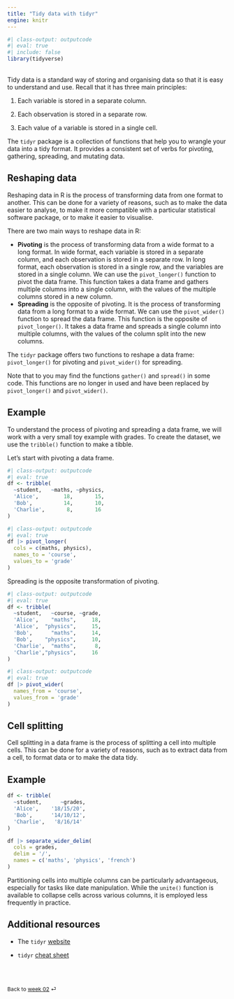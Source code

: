 ```yaml
---
title: "Tidy data with tidyr"
engine: knitr
---
```


```r
#| class-output: outputcode
#| eval: true
#| include: false
library(tidyverse)
```

<br>
Tidy data is a standard way of storing and organising data so that it is easy to understand and use. Recall that it has three main principles:

1. Each variable is stored in a separate column.

2. Each observation is stored in a separate row.

3. Each value of a variable is stored in a single cell.

The `tidyr` package is a collection of functions that help you to wrangle your data into a tidy format. It provides a consistent set of verbs for pivoting, gathering, spreading, and mutating data.

## Reshaping data

Reshaping data in R is the process of transforming data from one format to another. This can be done for a variety of reasons, such as to make the data easier to analyse, to make it more compatible with a particular statistical software package, or to make it easier to visualise.

There are two main ways to reshape data in R:

- **Pivoting** is the process of transforming data from a wide format to a long format. In wide format, each variable is stored in a separate column, and each observation is stored in a separate row. In long format, each observation is stored in a single row, and the variables are stored in a single column. We can use the `pivot_longer()` function to pivot the data frame. This function takes a data frame and gathers multiple columns into a single column, with the values of the multiple columns stored in a new column.
- **Spreading** is the opposite of pivoting. It is the process of transforming data from a long format to a wide format. We can use the `pivot_wider()` function to spread the data frame. This function is the opposite of `pivot_longer()`. It takes a data frame and spreads a single column into multiple columns, with the values of the column split into the new columns.

The `tidyr` package offers two functions to reshape a data frame: `pivot_longer()` for pivoting and `pivot_wider()` for spreading.

::: {.callout-note appearance="simple"}

Note that to you may find the functions `gather()` and `spread()` in some code. This functions are no longer in used and have been replaced by `pivot_longer()` and `pivot_wider()`.

:::

::: {.callout-note appearance="simple"}

## Example 

To understand the process of pivoting and spreading a data frame, we will work with a very small toy example with grades. To create the dataset, we use the `tribble()` function to make a tibble.

Let's start with pivoting a data frame.

```r
#| class-output: outputcode
#| eval: true
df <- tribble(
  ~student,   ~maths, ~physics,
  'Alice',        18,       15,
  'Bob',          14,       10,
  'Charlie',       8,       16
)
```

```r
#| class-output: outputcode
#| eval: true
df |> pivot_longer(
  cols = c(maths, physics),
  names_to = 'course',
  values_to = 'grade'
)
```

Spreading is the opposite transformation of pivoting.

```r
#| class-output: outputcode
#| eval: true
df <- tribble(
  ~student,   ~course, ~grade,
  'Alice',    "maths",     18,
  'Alice',  "physics",     15,
  'Bob',      "maths",     14,
  'Bob',    "physics",     10,
  'Charlie',  "maths",      8,
  'Charlie',"physics",     16
)
```

```r
#| class-output: outputcode
#| eval: true
df |> pivot_wider(
  names_from = 'course',
  values_from = 'grade'
)
```

:::

## Cell splitting

Cell splitting in a data frame is the process of splitting a cell into multiple cells. This can be done for a variety of reasons, such as to extract data from a cell, to format data or to make the data tidy.

::: {.callout-note appearance="simple"}

## Example 

```r
df <- tribble(
  ~student,      ~grades,
  'Alice',    '18/15/20',
  'Bob',      '14/10/12',
  'Charlie',   '8/16/14'
)

df |> separate_wider_delim(
  cols = grades,
  delim = '/',
  names = c('maths', 'physics', 'french')
)
```

:::

Partitioning cells into multiple columns can be particularly advantageous, especially for tasks like date manipulation. While the `unite()` function is available to collapse cells across various columns, it is employed less frequently in practice.


## Additional resources

* The `tidyr` [website](https://tidyr.tidyverse.org)

* `tidyr` [cheat sheet](https://raw.githubusercontent.com/rstudio/cheatsheets/main/tidyr.pdf)


<br><br>

::: {style="font-size: 0.875em;"}
Back to [week 02](/weeks/week-2.qmd) ⏎
:::